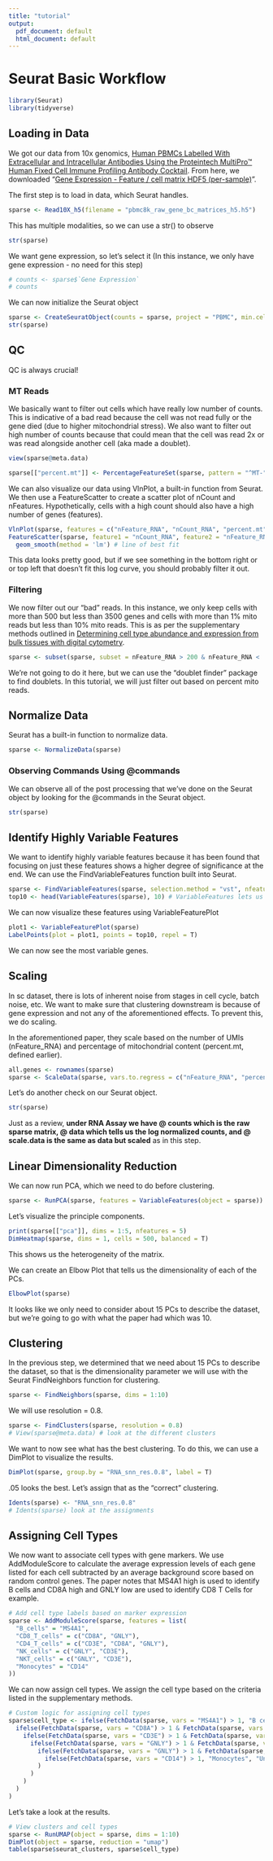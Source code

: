 ```yaml
---
title: "tutorial"
output:
  pdf_document: default
  html_document: default
---
```


# Seurat Basic Workflow

```r
library(Seurat)
library(tidyverse)
```

## Loading in Data

We got our data from 10x genomics, [Human PBMCs Labelled With Extracellular and Intracellular Antibodies Using the Proteintech MultiPro™ Human Fixed Cell Immune Profiling Antibody Cocktail](https://www.10xgenomics.com/datasets/80k_Human_PBMCs_PTG_MultiproPanel_IC_4plex). From here, we downloaded "[Gene Expression - Feature / cell matrix HDF5 (per-sample)](https://cf.10xgenomics.com/samples/cell-exp/9.0.0/80k_Human_PBMCs_PTG_MultiproPanel_IC_4plex_PBMC_BC1_AB1_Rested_Unstained/80k_Human_PBMCs_PTG_MultiproPanel_IC_4plex_PBMC_BC1_AB1_Rested_Unstained_count_sample_filtered_feature_bc_matrix.h5)".

The first step is to load in data, which Seurat handles.

```r
sparse <- Read10X_h5(filename = "pbmc8k_raw_gene_bc_matrices_h5.h5")
```

This has multiple modalities, so we can use a str() to observe

```r
str(sparse)
```

We want gene expression, so let's select it (In this instance, we only have gene expression - no need for this step)

```r
# counts <- sparse$`Gene Expression`
# counts
```

We can now initialize the Seurat object

```r
sparse <- CreateSeuratObject(counts = sparse, project = "PBMC", min.cells = 3, min.features = 200)
str(sparse)
```

## QC

QC is always crucial!

### MT Reads

We basically want to filter out cells which have really low number of counts. This is indicative of a bad read because the cell was not read fully or the gene died (due to higher mitochondrial stress). We also want to filter out high number of counts because that could mean that the cell was read 2x or was read alongside another cell (aka made a doublet).

```r
view(sparse@meta.data)
```

```r
sparse[["percent.mt"]] <- PercentageFeatureSet(sparse, pattern = "^MT-") # save percentage of mitochondrial reads as another variable in metadata
```

We can also visualize our data using VlnPlot, a built-in function from Seurat. We then use a FeatureScatter to create a scatter plot of nCount and nFeatures. Hypothetically, cells with a high count should also have a high number of genes (features).

```r
VlnPlot(sparse, features = c("nFeature_RNA", "nCount_RNA", "percent.mt"), ncol=3)
FeatureScatter(sparse, feature1 = "nCount_RNA", feature2 = "nFeature_RNA") +
  geom_smooth(method = 'lm') # line of best fit
```

This data looks pretty good, but if we see something in the bottom right or or top left that doesn't fit this log curve, you should probably filter it out.

### Filtering

We now filter out our "bad" reads. In this instance, we only keep cells with more than 500 but less than 3500 genes and cells with more than 1% mito reads but less than 10% mito reads. This is as per the supplementary methods outlined in [Determining cell type abundance and expression from bulk tissues with digital cytometry](https://www.nature.com/articles/s41587-019-0114-2).

```r
sparse <- subset(sparse, subset = nFeature_RNA > 200 & nFeature_RNA <  2500 & percent.mt < 10 & percent.mt > 1)
```

We're not going to do it here, but we can use the "doublet finder" package to find doublets. In this tutorial, we will just filter out based on percent mito reads.

## Normalize Data

Seurat has a built-in function to normalize data.

```r
sparse <- NormalizeData(sparse)
```

### Observing Commands Using @commands

We can observe all of the post processing that we've done on the Seurat object by looking for the @commands in the Seurat object.

```r
str(sparse)
```

## Identify Highly Variable Features

We want to identify highly variable features because it has been found that focusing on just these features shows a higher degree of significance at the end. We can use the FindVariableFeatures function built into Seurat.

```r
sparse <- FindVariableFeatures(sparse, selection.method = "vst", nfeatures = 2000) # default settings
top10 <- head(VariableFeatures(sparse), 10) # VariableFeatures lets us observe the top variable features
```

We can now visualize these features using VariableFeaturePlot

```r
plot1 <- VariableFeaturePlot(sparse)
LabelPoints(plot = plot1, points = top10, repel = T)
```

We can now see the most variable genes.

## Scaling

In sc dataset, there is lots of inherent noise from stages in cell cycle, batch noise, etc. We want to make sure that clustering downstream is because of gene expression and not any of the aforementioned effects. To prevent this, we do scaling.

In the aforementioned paper, they scale based on the number of UMIs (nFeature_RNA) and percentage of mitochondrial content (percent.mt, defined earlier).

```r
all.genes <- rownames(sparse)
sparse <- ScaleData(sparse, vars.to.regress = c("nFeature_RNA", "percent.mt"))
```

Let's do another check on our Seurat object.

```r
str(sparse)
```

Just as a review, **under RNA Assay we have \@ counts which is the raw sparse matrix, \@ data which tells us the log normalized counts, and \@ scale.data is the same as data but scaled** as in this step.

## Linear Dimensionality Reduction

We can now run PCA, which we need to do before clustering.

```r
sparse <- RunPCA(sparse, features = VariableFeatures(object = sparse))
```

Let's visualize the principle components.

```r
print(sparse[["pca"]], dims = 1:5, nfeatures = 5)
DimHeatmap(sparse, dims = 1, cells = 500, balanced = T)
```

This shows us the heterogeneity of the matrix.

We can create an Elbow Plot that tells us the dimensionality of each of the PCs.

```r
ElbowPlot(sparse)
```

It looks like we only need to consider about 15 PCs to describe the dataset, but we're going to go with what the paper had which was 10.

## Clustering

In the previous step, we determined that we need about 15 PCs to describe the dataset, so that is the dimensionality parameter we will use with the Seurat FindNeighbors function for clustering.

```r
sparse <- FindNeighbors(sparse, dims = 1:10)
```

We will use resolution = 0.8.

```r
sparse <- FindClusters(sparse, resolution = 0.8)
# View(sparse@meta.data) # look at the different clusters
```

We want to now see what has the best clustering. To do this, we can use a DimPlot to visualize the results.

```r
DimPlot(sparse, group.by = "RNA_snn_res.0.8", label = T)
```

.05 looks the best. Let's assign that as the "correct" clustering.

```r
Idents(sparse) <- "RNA_snn_res.0.8"
# Idents(sparse) look at the assignments
```

## Assigning Cell Types

We now want to associate cell types with gene markers. We use AddModuleScore to calculate the average expression levels of each gene listed for each cell subtracted by an average background score based on random control genes. The paper notes that MS4A1 high is used to identify B cells and CD8A high and GNLY low are used to identify CD8 T Cells for example.

```r
# Add cell type labels based on marker expression
sparse <- AddModuleScore(sparse, features = list(
  "B_cells" = "MS4A1",
  "CD8_T_cells" = c("CD8A", "GNLY"),
  "CD4_T_cells" = c("CD3E", "CD8A", "GNLY"),
  "NK_cells" = c("GNLY", "CD3E"),
  "NKT_cells" = c("GNLY", "CD3E"),
  "Monocytes" = "CD14"
))

```

We can now assign cell types. We assign the cell type based on the criteria listed in the supplementary methods.

```r
# Custom logic for assigning cell types
sparse$cell_type <- ifelse(FetchData(sparse, vars = "MS4A1") > 1, "B cells",
  ifelse(FetchData(sparse, vars = "CD8A") > 1 & FetchData(sparse, vars = "GNLY") < 1, "CD8 T cells",
    ifelse(FetchData(sparse, vars = "CD3E") > 1 & FetchData(sparse, vars = "CD8A") < 1 & FetchData(sparse, vars = "GNLY") < 1, "CD4 T cells",
      ifelse(FetchData(sparse, vars = "GNLY") > 1 & FetchData(sparse, vars = "CD3E") < 1, "NK cells",
        ifelse(FetchData(sparse, vars = "GNLY") > 1 & FetchData(sparse, vars = "CD3E") > 1, "NKT cells",
          ifelse(FetchData(sparse, vars = "CD14") > 1, "Monocytes", "Unassigned")
        )
      )
    )
  )
)
```

Let's take a look at the results.

```r
# View clusters and cell types
sparse <- RunUMAP(object = sparse, dims = 1:10)
DimPlot(object = sparse, reduction = "umap")
table(sparse$seurat_clusters, sparse$cell_type)
```

